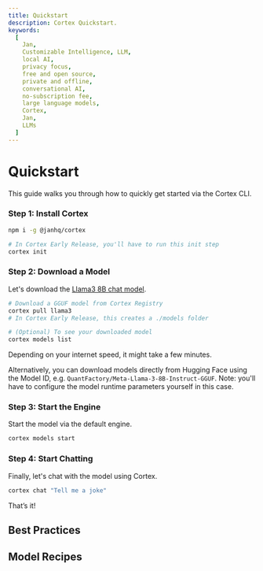 ```yaml
---
title: Quickstart
description: Cortex Quickstart.
keywords:
  [
    Jan,
    Customizable Intelligence, LLM,
    local AI,
    privacy focus,
    free and open source,
    private and offline,
    conversational AI,
    no-subscription fee,
    large language models,
    Cortex,
    Jan,
    LLMs
  ]
---
```



# Quickstart

This guide walks you through how to quickly get started via the Cortex CLI.

### Step 1: Install Cortex

```bash
npm i -g @janhq/cortex

# In Cortex Early Release, you'll have to run this init step
cortex init
```

### Step 2: Download a Model

Let's download the [Llama3 8B chat model](https://huggingface.co/TheBloke/Llama-2-7B-Chat-GGUF/tree/main).

```bash
# Download a GGUF model from Cortex Registry
cortex pull llama3
# In Cortex Early Release, this creates a ./models folder

# (Optional) To see your downloaded model
cortex models list
```

Depending on your internet speed, it might take a few minutes. 

Alternatively, you can download models directly from Hugging Face using the Model ID, e.g. `QuantFactory/Meta-Llama-3-8B-Instruct-GGUF`. Note: you'll have to configure the model runtime parameters yourself in this case.

### Step 3: Start the Engine

Start the model via the default engine.

```bash
cortex models start 
```

### Step 4: Start Chatting

Finally, let's chat with the model using Cortex.

```bash
cortex chat "Tell me a joke"
```

That’s it! 

## Best Practices


## Model Recipes
